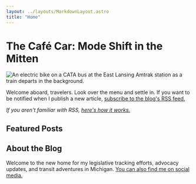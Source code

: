 ```yaml
---
layout: ../layouts/MarkdownLayout.astro
title: "Home"
---
```



# The Café Car: Mode Shift in the Mitten

![An electric bike on a CATA bus at the East Lansing Amtrak station as a train departs in the background.](../images/cata-header.png)

Welcome aboard, travelers. Look over the menu and settle in. If you want to be notified when I publish a new article, [subscribe to the blog's RSS feed.](/feed.xml)

*If you aren't familiar with RSS, [here's how it works.](https://aboutfeeds.com)*

## Featured Posts

<FeaturedPosts />

## About the Blog

<AboutHeadshot />

Welcome to the new home for my legislative tracking efforts, advocacy updates, and transit adventures in Michigan. [You can also find me on social media.](/social)